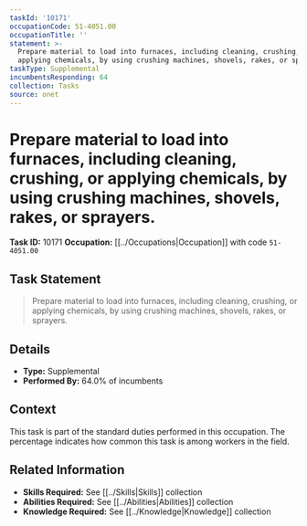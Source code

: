 ```yaml
---
taskId: '10171'
occupationCode: 51-4051.00
occupationTitle: ''
statement: >-
  Prepare material to load into furnaces, including cleaning, crushing, or
  applying chemicals, by using crushing machines, shovels, rakes, or sprayers.
taskType: Supplemental
incumbentsResponding: 64
collection: Tasks
source: onet
---
```

# Prepare material to load into furnaces, including cleaning, crushing, or applying chemicals, by using crushing machines, shovels, rakes, or sprayers.

**Task ID:** 10171
**Occupation:** [[../Occupations|Occupation]] with code `51-4051.00`

## Task Statement

> Prepare material to load into furnaces, including cleaning, crushing, or applying chemicals, by using crushing machines, shovels, rakes, or sprayers.

## Details

- **Type:** Supplemental
- **Performed By:** 64.0% of incumbents

## Context

This task is part of the standard duties performed in this occupation. The percentage indicates how common this task is among workers in the field.

## Related Information

- **Skills Required:** See [[../Skills|Skills]] collection
- **Abilities Required:** See [[../Abilities|Abilities]] collection
- **Knowledge Required:** See [[../Knowledge|Knowledge]] collection
